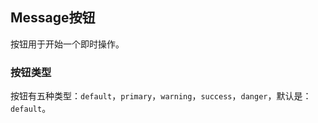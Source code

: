 
<Meta
  title="组件/MMessage 按钮"
/>

## Message按钮

按钮用于开始一个即时操作。

### 按钮类型

按钮有五种类型：`default`，`primary`，`warning`，`success`，`danger`，默认是：`default`。
